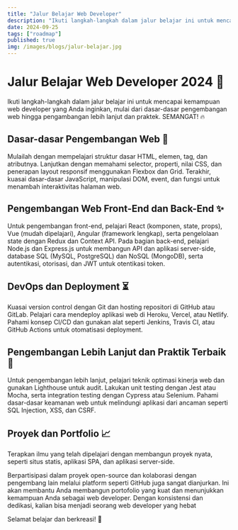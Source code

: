 ```yaml
---
title: "Jalur Belajar Web Developer"
description: "Ikuti langkah-langkah dalam jalur belajar ini untuk mencapai kemampuan web developer yang Anda impikan."
date: 2024-09-25
tags: ["roadmap"]
published: true
img: /images/blogs/jalur-belajar.jpg
---
```


# Jalur Belajar Web Developer 2024 🚀

Ikuti langkah-langkah dalam jalur belajar ini untuk mencapai kemampuan web developer yang Anda inginkan, mulai dari dasar-dasar pengembangan web hingga pengambangan lebih lanjut dan praktek. SEMANGAT! 🔥

## Dasar-dasar Pengembangan Web 📝

Mulailah dengan mempelajari struktur dasar HTML, elemen, tag, dan atributnya. Lanjutkan dengan memahami selector, properti, nilai CSS, dan penerapan layout responsif menggunakan Flexbox dan Grid. Terakhir, kuasai dasar-dasar JavaScript, manipulasi DOM, event, dan fungsi untuk menambah interaktivitas halaman web.

## Pengembangan Web Front-End dan Back-End ✨

Untuk pengembangan front-end, pelajari React (komponen, state, props), Vue (mudah dipelajari), Angular (framework lengkap), serta pengelolaan state dengan Redux dan Context API. Pada bagian back-end, pelajari Node.js dan Express.js untuk membangun API dan aplikasi server-side, database SQL (MySQL, PostgreSQL) dan NoSQL (MongoDB), serta autentikasi, otorisasi, dan JWT untuk otentikasi token.

## DevOps dan Deployment ⏳

Kuasai version control dengan Git dan hosting repositori di GitHub atau GitLab. Pelajari cara mendeploy aplikasi web di Heroku, Vercel, atau Netlify. Pahami konsep CI/CD dan gunakan alat seperti Jenkins, Travis CI, atau GitHub Actions untuk otomatisasi deployment.

## Pengembangan Lebih Lanjut dan Praktik Terbaik 🎯

Untuk pengembangan lebih lanjut, pelajari teknik optimasi kinerja web dan gunakan Lighthouse untuk audit. Lakukan unit testing dengan Jest atau Mocha, serta integration testing dengan Cypress atau Selenium. Pahami dasar-dasar keamanan web untuk melindungi aplikasi dari ancaman seperti SQL Injection, XSS, dan CSRF.

## Proyek dan Portfolio 📈

Terapkan ilmu yang telah dipelajari dengan membangun proyek nyata, seperti situs statis, aplikasi SPA, dan aplikasi server-side.

Berpartisipasi dalam proyek open-source dan kolaborasi dengan pengembang lain melalui platform seperti GitHub juga sangat dianjurkan. Ini akan membantu Anda membangun portofolio yang kuat dan menunjukkan kemampuan Anda sebagai web developer.
Dengan konsistensi dan dedikasi, kalian bisa menjadi seorang web developer yang hebat

Selamat belajar dan berkreasi! 🙌

